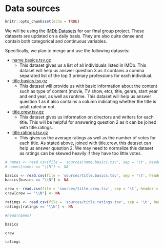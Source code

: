 # Data sources

```r
knitr::opts_chunk$set(echo = TRUE)
```


We will be using the [IMDb Datasets](https://www.imdb.com/interfaces/) for our final group project. These datasets are updated on a daily basis. They are also quite dense and contain both categorical and continuous variables.

Specifically, we plan to merge and use the following datasets:

*   [name.basics.tsv.gz](https://datasets.imdbws.com/name.basics.tsv.gz)
    +   This dataset gives us a list of all individuals listed in IMDb. This dataset will help us answer question 3 as it contains a comma separated list of the top 3 primary professions for each individual.
*   [title.basics.tsv.gz](https://datasets.imdbws.com/title.basics.tsv.gz)
    +   This dataset will provide us with basic information about the content such as type of content (movie, TV show, etc), title, genre, start year and end year, as well as runtime. This dataset will help us answer question 1 as it also contains a column indicating whether the title is adult rated or not.
*   [title.crew.tsv.gz](https://datasets.imdbws.com/title.crew.tsv.gz)
    +   This dataset gives us information on directors and writers for each title. This will be helpful for answering question 2 as it can be joined with title.ratings.
*   [title.ratings.tsv.gz](https://datasets.imdbws.com/title.ratings.tsv.gz)
    +   This gives us the average ratings as well as the number of votes for each title. As stated above, joined with title.crew, this dataset can help us answer question 2. We may need to normalize this dataset as ratings can be skewed heavily if they have too little votes.

```r
# names <- read.csv(file = 'sources/name.basics.tsv', sep = '\t', header = TRUE, fill = TRUE, na.strings = "NA")
# names[names == "\\N"] <- NA

basics <- read.csv(file = 'sources/title.basics.tsv', sep = '\t', header = TRUE, fill = TRUE, na.strings = "NA")
basics[basics == "\\N"] <- NA

crew <- read.csv(file = 'sources/title.crew.tsv', sep = '\t', header = TRUE, fill = TRUE, na.strings = "NA")
crew[crew == "\\N"] <- NA

ratings <- read.csv(file = 'sources/title.ratings.tsv', sep = '\t', header = TRUE, fill = TRUE, na.strings = "NA")
ratings[ratings == "\\N"] <- NA
```

```r
#head(names)
```

```r
basics
```

```r
crew
```

```r
ratings
```